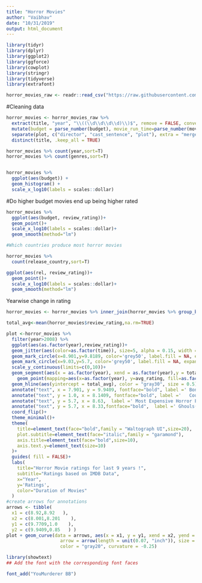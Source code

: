 ---
title: "Horror Movies"
author: "Vaibhav"
date: "10/31/2019"
output: html_document
---

```{r}
library(tidyr)
library(dplyr)
library(ggplot2)
library(ggforce)
library(cowplot)
library(stringr)
library(tidyverse)
library(extrafont)

horror_movies_raw <- readr::read_csv("https://raw.githubusercontent.com/rfordatascience/tidytuesday/master/data/2019/2019-10-22/horror_movies.csv")

```


#Cleaning data
```{r}
horror_movies <- horror_movies_raw %>%
  extract(title, "year", "\\((\\d\\d\\d\\d)\\)$", remove = FALSE, convert = TRUE) %>%
  mutate(budget = parse_number(budget), movie_run_time=parse_number(movie_run_time), time=round(movie_run_time/60,1),time=case_when(time<1~"<= 1 Hour",time>1&time<1.5 ~ "1 to 1.5, Hours",time>=1.5&time<2~"1.5 to 2 Hours",time>=2~"> 2 Hours"                                                                                                                              )) %>%
  separate(plot, c("director", "cast_sentence", "plot"), extra = "merge", sep = "\\. ", fill = "right") %>%
  distinct(title, .keep_all = TRUE)
```

```{r}

horror_movies %>% count(year,sort=T)
horror_movies %>% count(genres,sort=T)


horror_movies %>%
  ggplot(aes(budget)) +
  geom_histogram() +
  scale_x_log10(labels = scales::dollar)
```

#Do higher budget movies end up being higher rated


```{r}
horror_movies %>% 
  ggplot(aes(budget, review_rating))+
  geom_point()+
  scale_x_log10(labels = scales::dollar)+
  geom_smooth(method="lm")

#Which countries produce most horror movies

horror_movies %>% 
  count(release_country,sort=T)

ggplot(aes(rel, review_rating))+
  geom_point()+
  scale_x_log10(labels = scales::dollar)+
  geom_smooth(method="lm")

```



Yearwise change in rating 
```{r}
horror_movies <- horror_movies %>% inner_join(horror_movies %>% group_by(year) %>% summarise(avg_rating=round(mean(review_rating,na.rm=TRUE),1))) 

total_avg<-mean(horror_movies$review_rating,na.rm=TRUE)

plot <-horror_movies %>% 
  filter(year>2008) %>% 
  ggplot(aes(as.factor(year),review_rating))+
  geom_jitter(aes(color=as.factor(time)), size=5, alpha = 0.15, width = 0.15)+
  geom_mark_circle(x=8.901,y=9.8189, color='grey50', label.fill = NA, expand = unit(3, "mm"))+
  geom_mark_circle(x=9.03,y=5.7, color='grey50', label.fill = NA, expand = unit(3, "mm"))+
  scale_y_continuous(limits=c(0,10))+
  geom_segment(aes(x = as.factor(year), xend = as.factor(year),y = total_avg, yend = avg_rating), size = 0.5, color='gray30')+
    geom_point(mapping=aes(x=as.factor(year), y=avg_rating, fill=as.factor(year)), color="gray30", shape=21, size=7, stroke=1)+
  geom_hline(aes(yintercept = total_avg), color = "gray30", size = 0.5)+
  annotate("text", x = 7.901, y = 9.9409, fontface="bold", label ='	Bonehill Road')+
  annotate("text", y = 1.0, x = 8.1409, fontface="bold", label ='	Countrycide')+
  annotate("text", y = 5.7, x = 8.63,  label ='	Most Expensive Horror Film')+
  annotate("text", y = 5.7, x = 8.33,fontface="bold",  label ='	Ghouls($162M) ')+
  coord_flip()+
  theme_minimal()+
  theme(
    title=element_text(face="bold",family = "Waltograph UI",size=20),
    plot.subtitle=element_text(face="italic",family = "garamond"),
    axis.title=element_text(face="bold",size=10),
    axis.text.y=element_text(size=10)
  )+
  guides( fill = FALSE)+
  labs(
    title="Horror Movie ratings for last 9 years !",
    subtitle="Ratings based on IMDB Data",
    x="Year",
    y='Ratings',
    color="Duration of Movies"
  )
#create arrows for annotations
arrows <- tibble(
  x1 = c(8.92,8.92   ),
  x2 = c(8.001,8.201    ),
  y1 = c(9.7709,1.0    ),
  y2 = c(9.9409,0.85   ) )
plot + geom_curve(data = arrows, aes(x = x1, y = y1, xend = x2, yend = y2),
                    arrow = arrow(length = unit(0.07, "inch")), size = 0.6,
                    color = "gray20", curvature = -0.25)

```


```{r}
library(showtext)
## Add the font with the corresponding font faces

font_add("YouMurderer BB")
         
```

